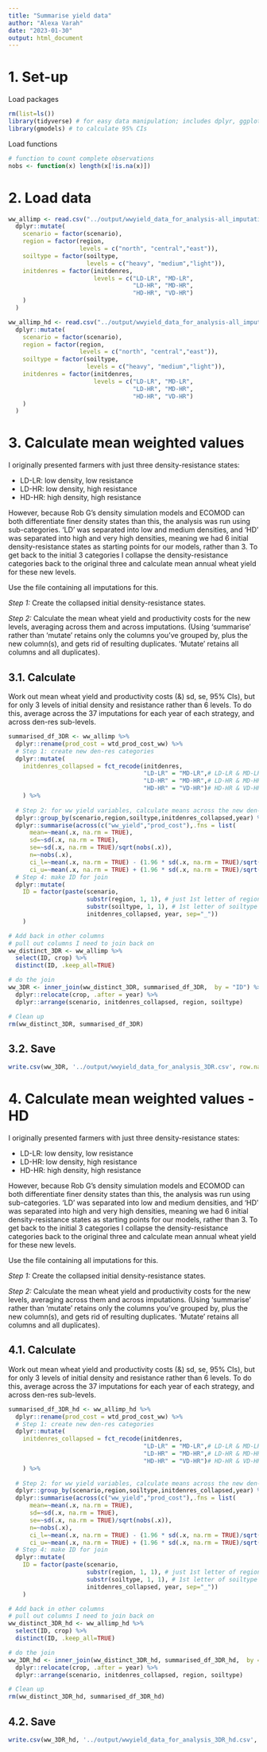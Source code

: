 ```yaml
---
title: "Summarise yield data"
author: "Alexa Varah"
date: "2023-01-30"
output: html_document
---
```


# 1. Set-up

Load packages
```r
rm(list=ls())
library(tidyverse) # for easy data manipulation; includes dplyr, ggplot & more
library(gmodels) # to calculate 95% CIs
```

Load functions
```r
# function to count complete observations
nobs <- function(x) length(x[!is.na(x)])
```


# 2. Load data
```r
ww_allimp <- read.csv("../output/wwyield_data_for_analysis-all_imputations.csv", header = T) %>% 
  dplyr::mutate(
    scenario = factor(scenario),
    region = factor(region,
                    levels = c("north", "central","east")),
    soiltype = factor(soiltype,
                      levels = c("heavy", "medium","light")),
    initdenres = factor(initdenres,
                        levels = c("LD-LR", "MD-LR", 
                                   "LD-HR", "MD-HR", 
                                   "HD-HR", "VD-HR")
    )
  )

ww_allimp_hd <- read.csv("../output/wwyield_data_for_analysis-all_imputations_hd.csv", header = T) %>% 
  dplyr::mutate(
    scenario = factor(scenario),
    region = factor(region,
                    levels = c("north", "central","east")),
    soiltype = factor(soiltype,
                      levels = c("heavy", "medium","light")),
    initdenres = factor(initdenres,
                        levels = c("LD-LR", "MD-LR", 
                                   "LD-HR", "MD-HR", 
                                   "HD-HR", "VD-HR")
    )
  )
```

# 3. Calculate mean weighted values

I originally presented farmers with just three density-resistance states:  
  
* LD-LR: low density, low resistance  
* LD-HR: low density, high resistance  
* HD-HR: high density, high resistance  
  
However, because Rob G's density simulation models and ECOMOD can both differentiate finer density states than this, the analysis was run using sub-categories. 'LD' was separated into low and medium densities, and 'HD' was separated into high and very high densities, meaning we had 6 initial density-resistance states as starting points for our models, rather than 3. To get back to the initial 3 categories I collapse the density-resistance categories back to the original three and calculate mean annual wheat yield for these new levels.  

Use the file containing all imputations for this.  

*Step 1:* Create the collapsed initial density-resistance states.  
  
*Step 2:* Calculate the mean wheat yield and productivity costs for the new levels, averaging across them and across imputations. (Using 'summarise' rather than 'mutate' retains only the columns you've grouped by, plus the new column(s), and gets rid of resulting duplicates. 'Mutate' retains all columns and all duplicates).  


## 3.1. Calculate
Work out mean wheat yield and productivity costs (&) sd, se, 95% CIs), but for only 3 levels of initial density and resistance rather than 6 levels. To do this, average across the 37 imputations for each year of each strategy, and across den-res sub-levels.  
```r
summarised_df_3DR <- ww_allimp %>% 
  dplyr::rename(prod_cost = wtd_prod_cost_ww) %>% 
  # Step 1: create new den-res categories
  dplyr::mutate(
    initdenres_collapsed = fct_recode(initdenres, 
                                      "LD-LR" = "MD-LR",# LD-LR & MD-LR (best case)
                                      "LD-HR" = "MD-HR",# LD-HR & MD-HR (intermediate case) 
                                      "HD-HR" = "VD-HR")# HD-HR & VD-HR (worst case)
    ) %>% 
  
  # Step 2: for ww yield variables, calculate means across the new den-res levels and across imputations
  dplyr::group_by(scenario,region,soiltype,initdenres_collapsed,year) %>% 
  dplyr::summarise(across(c("ww_yield","prod_cost"),.fns = list(
      mean=~mean(.x, na.rm = TRUE), 
      sd=~sd(.x, na.rm = TRUE), 
      se=~sd(.x, na.rm = TRUE)/sqrt(nobs(.x)),
      n=~nobs(.x),
      ci_l=~mean(.x, na.rm = TRUE) - (1.96 * sd(.x, na.rm = TRUE)/sqrt(nobs(.x))),
      ci_u=~mean(.x, na.rm = TRUE) + (1.96 * sd(.x, na.rm = TRUE)/sqrt(nobs(.x)))))) %>% 
  # Step 4: make ID for join
  dplyr::mutate(
    ID = factor(paste(scenario, 
                      substr(region, 1, 1), # just 1st letter of region
                      substr(soiltype, 1, 1), # 1st letter of soiltype
                      initdenres_collapsed, year, sep="_"))
    )

# Add back in other columns 
# pull out columns I need to join back on
ww_distinct_3DR <- ww_allimp %>% 
  select(ID, crop) %>% 
  distinct(ID, .keep_all=TRUE)

# do the join
ww_3DR <- inner_join(ww_distinct_3DR, summarised_df_3DR,  by = "ID") %>% 
  dplyr::relocate(crop, .after = year) %>%
  dplyr::arrange(scenario, initdenres_collapsed, region, soiltype) 

# Clean up
rm(ww_distinct_3DR, summarised_df_3DR)
```

## 3.2. Save
```r
write.csv(ww_3DR, '../output/wwyield_data_for_analysis_3DR.csv', row.names = FALSE)
```

# 4. Calculate mean weighted values - HD

I originally presented farmers with just three density-resistance states:  
  
* LD-LR: low density, low resistance  
* LD-HR: low density, high resistance  
* HD-HR: high density, high resistance  
  
However, because Rob G's density simulation models and ECOMOD can both differentiate finer density states than this, the analysis was run using sub-categories. 'LD' was separated into low and medium densities, and 'HD' was separated into high and very high densities, meaning we had 6 initial density-resistance states as starting points for our models, rather than 3. To get back to the initial 3 categories I collapse the density-resistance categories back to the original three and calculate mean annual wheat yield for these new levels.  

Use the file containing all imputations for this.  

*Step 1:* Create the collapsed initial density-resistance states.  
  
*Step 2:* Calculate the mean wheat yield and productivity costs for the new levels, averaging across them and across imputations. (Using 'summarise' rather than 'mutate' retains only the columns you've grouped by, plus the new column(s), and gets rid of resulting duplicates. 'Mutate' retains all columns and all duplicates).  


## 4.1. Calculate
Work out mean wheat yield and productivity costs (&) sd, se, 95% CIs), but for only 3 levels of initial density and resistance rather than 6 levels. To do this, average across the 37 imputations for each year of each strategy, and across den-res sub-levels.  
```r
summarised_df_3DR_hd <- ww_allimp_hd %>% 
  dplyr::rename(prod_cost = wtd_prod_cost_ww) %>% 
  # Step 1: create new den-res categories
  dplyr::mutate(
    initdenres_collapsed = fct_recode(initdenres, 
                                      "LD-LR" = "MD-LR",# LD-LR & MD-LR (best case)
                                      "LD-HR" = "MD-HR",# LD-HR & MD-HR (intermediate case) 
                                      "HD-HR" = "VD-HR")# HD-HR & VD-HR (worst case)
    ) %>% 
  
  # Step 2: for ww yield variables, calculate means across the new den-res levels and across imputations
  dplyr::group_by(scenario,region,soiltype,initdenres_collapsed,year) %>% 
  dplyr::summarise(across(c("ww_yield","prod_cost"),.fns = list(
      mean=~mean(.x, na.rm = TRUE), 
      sd=~sd(.x, na.rm = TRUE), 
      se=~sd(.x, na.rm = TRUE)/sqrt(nobs(.x)),
      n=~nobs(.x),
      ci_l=~mean(.x, na.rm = TRUE) - (1.96 * sd(.x, na.rm = TRUE)/sqrt(nobs(.x))),
      ci_u=~mean(.x, na.rm = TRUE) + (1.96 * sd(.x, na.rm = TRUE)/sqrt(nobs(.x)))))) %>% 
  # Step 4: make ID for join
  dplyr::mutate(
    ID = factor(paste(scenario, 
                      substr(region, 1, 1), # just 1st letter of region
                      substr(soiltype, 1, 1), # 1st letter of soiltype
                      initdenres_collapsed, year, sep="_"))
    )

# Add back in other columns 
# pull out columns I need to join back on
ww_distinct_3DR_hd <- ww_allimp_hd %>% 
  select(ID, crop) %>% 
  distinct(ID, .keep_all=TRUE)

# do the join
ww_3DR_hd <- inner_join(ww_distinct_3DR_hd, summarised_df_3DR_hd,  by = "ID") %>% 
  dplyr::relocate(crop, .after = year) %>%
  dplyr::arrange(scenario, initdenres_collapsed, region, soiltype) 

# Clean up
rm(ww_distinct_3DR_hd, summarised_df_3DR_hd)
```

## 4.2. Save
```r
write.csv(ww_3DR_hd, '../output/wwyield_data_for_analysis_3DR_hd.csv', row.names = FALSE)
```
